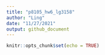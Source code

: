 ```yaml
---
title: "p8105_hw6_lg3158"
author: "Ling"
date: "11/27/2021"
output: github_document
---
```


```r
knitr::opts_chunk$set(echo = TRUE)
```

